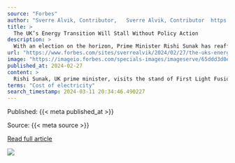 ```yaml
---
source: "Forbes"
author: "Sverre Alvik, Contributor,   Sverre Alvik, Contributor  https://www.forbes.com/sites/sverrealvik/"
title: >
  The UK’s Energy Transition Will Stall Without Policy Action
description: >
  With an election on the horizon, Prime Minister Rishi Sunak has reaffirmed the UK’s net zero commitment but with an additional qualification that it must be "fairer" t...
url: "https://www.forbes.com/sites/sverrealvik/2024/02/27/the-uks-energy-transition-will-stall-without-policy-action/"
image: "https://imageio.forbes.com/specials-images/imageserve/65ddd3d0e3eff95c627b77de/0x0.jpg?format=jpg&height=900&width=1600&fit=bounds"
published_at: 2024-02-27
content: >
  Rishi Sunak, UK prime minister, visits the stand of First Light Fusion and looks at a fuel fusion ... [+] energy capsule at the UK Global Investment Summit at Hampton Court Palace in London, UK, on M… [+4691 chars]
terms: "Cost of electricity"
search_timestamp: 2024-03-11 20:34:46.490227
---
```



Published: {{< meta published_at >}}


Source: {{< meta source >}}


[Read full article]({{< meta url >}}){target='_blank'}



![](`r rmarkdown::metadata$image[1]`)
